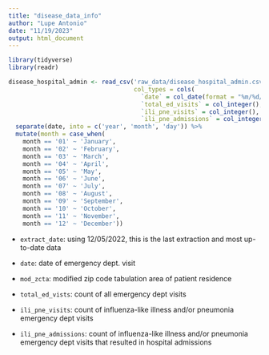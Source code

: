 ```yaml
---
title: "disease_data_info"
author: "Lupe Antonio"
date: "11/19/2023"
output: html_document
---
```


```r
library(tidyverse)
library(readr)
```


```r
disease_hospital_admin <- read_csv('raw_data/disease_hospital_admin.csv',
                                   col_types = cols(
                                     `date` = col_date(format = "%m/%d/%Y"),
                                     `total_ed_visits` = col_integer(),
                                     `ili_pne_visits` = col_integer(),
                                     `ili_pne_admissions` = col_integer())) %>%
  separate(date, into = c('year', 'month', 'day')) %>%
  mutate(month = case_when(
    month == '01' ~ 'January',
    month == '02' ~ 'February',
    month == '03' ~ 'March',
    month == '04' ~ 'April',
    month == '05' ~ 'May',
    month == '06' ~ 'June',
    month == '07' ~ 'July',
    month == '08' ~ 'August',
    month == '09' ~ 'September',
    month == '10' ~ 'October',
    month == '11' ~ 'November',
    month == '12' ~ 'December'))
```

- `extract_date`: using 12/05/2022, this is the last extraction and most up-to-date data

- `date`: date of emergency dept. visit

- `mod_zcta`: modified zip code tabulation area of patient residence

- `total_ed_vists`: count of all emergency dept visits

- `ili_pne_visits`: count of influenza-like illness and/or pneumonia emergency dept visits

- `ili_pne_admissions`: count of influenza-like illness and/or pneumonia emergency dept visits that resulted in hospital admissions







